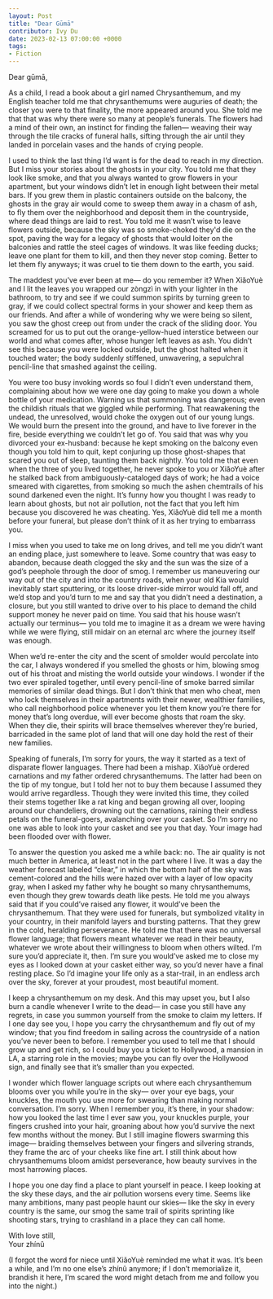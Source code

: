 ---
layout: Post
title: "Dear Gūmā"
contributor: Ivy Du
date: 2023-02-13 07:00:00 +0000
tags: 
- Fiction
---
Dear gūmā, 

As a child, I read a book about a girl named Chrysanthemum, and my English teacher told me that chrysanthemums were auguries of death; the closer you were to that finality, the more appeared around you. She told me that that was why there were so many at people’s funerals. The flowers had a mind of their own, an instinct for finding the fallen— weaving their way through the tile cracks of funeral halls, sifting through the air until they landed in porcelain vases and the hands of crying people. 

I used to think the last thing I’d want is for the dead to reach in my direction. But I miss your stories about the ghosts in your city. You told me that they look like smoke, and that you always wanted to grow flowers in your apartment, but your windows didn’t let in enough light between their metal bars. If you grew them in plastic containers outside on the balcony, the ghosts in the gray air would come to sweep them away in a chasm of ash, to fly them over the neighborhood and deposit them in the countryside, where dead things are laid to rest. You told me it wasn’t wise to leave flowers outside, because the sky was so smoke-choked they'd die on the spot, paving the way for a legacy of ghosts that would loiter on the balconies and rattle the steel cages of windows. It was like feeding ducks; leave one plant for them to kill, and then they never stop coming. Better to let them fly anyways; it was cruel to tie them down to the earth, you said. 

The maddest you’ve ever been at me— do you remember it? When XiǎoYuè and I lit the leaves you wrapped our zòngzì in with your lighter in the bathroom, to try and see if we could summon spirits by turning green to gray, if we could collect spectral forms in your shower and keep them as our friends. And after a while of wondering why we were being so silent, you saw the ghost creep out from under the crack of the sliding door. You screamed for us to put out the orange-yellow-hued interstice between our world and what comes after, whose hunger left leaves as ash. You didn’t see this because you were locked outside, but the ghost halted when it touched water; the body suddenly stiffened, unwavering, a sepulchral pencil-line that smashed against the ceiling. 

You were too busy invoking words so foul I didn’t even understand them, complaining about how we were one day going to make you down a whole bottle of your medication. Warning us that summoning was dangerous; even the childish rituals that we giggled while performing. That reawakening the undead, the unresolved, would choke the oxygen out of our young lungs. We would burn the present into the ground, and have to live forever in the fire, beside everything we couldn’t let go of. You said that was why you divorced your ex-husband: because he kept smoking on the balcony even though you told him to quit, kept conjuring up those ghost-shapes that scared you out of sleep, taunting them back nightly. You told me that even when the three of you lived together, he never spoke to you or XiǎoYuè after he stalked back from ambiguously-cataloged days of work; he had a voice smeared with cigarettes, from smoking so much the ashen chemtrails of his sound darkened even the night. It’s funny how you thought I was ready to learn about ghosts, but not air pollution, not the fact that you left him because you discovered he was cheating. Yes, XiǎoYuè did tell me a month before your funeral, but please don’t think of it as her trying to embarrass you. 

I miss when you used to take me on long drives, and tell me you didn’t want an ending place, just somewhere to leave. Some country that was easy to abandon, because death clogged the sky and the sun was the size of a god’s peephole through the door of smog. I remember us maneuvering our way out of the city and into the country roads, when your old Kia would inevitably start sputtering, or its loose driver-side mirror would fall off, and we’d stop and you’d turn to me and say that you didn’t need a destination, a closure, but you still wanted to drive over to his place to demand the child support money he never paid on time. You said that his house wasn’t actually our terminus— you told me to imagine it as a dream we were having while we were flying, still midair on an eternal arc where the journey itself was enough. 

When we’d re-enter the city and the scent of smolder would percolate into the car, I always wondered if you smelled the ghosts or him, blowing smog out of his throat and misting the world outside your windows. I wonder if the two ever spiraled together, until every pencil-line of smoke barred similar memories of similar dead things. But I don’t think that men who cheat, men who lock themselves in their apartments with their newer, wealthier families, who call neighborhood police whenever you let them know you’re there for money that’s long overdue, will ever become ghosts that roam the sky. When they die, their spirits will brace themselves wherever they’re buried, barricaded in the same plot of land that will one day hold the rest of their new families. 

Speaking of funerals, I’m sorry for yours, the way it started as a text of disparate flower languages. There had been a mishap. XiǎoYuè ordered carnations and my father ordered chrysanthemums. The latter had been on the tip of my tongue, but I told her not to buy them because I assumed they would arrive regardless. Though they were invited this time, they coiled their stems together like a rat king and began growing all over, looping around our chandeliers, drowning out the carnations, raining their endless petals on the funeral-goers, avalanching over your casket. So I’m sorry no one was able to look into your casket and see you that day. Your image had been flooded over with flower. 

To answer the question you asked me a while back: no. The air quality is not much better in America, at least not in the part where I live. It was a day the weather forecast labeled “clear,” in which the bottom half of the sky was cement-colored and the hills were hazed over with a layer of low opacity gray, when I asked my father why he bought so many chrysanthemums, even though they grew towards death like pests. He told me you always said that if you could’ve raised any flower, it would’ve been the chrysanthemum. That they were used for funerals, but symbolized vitality in your country, in their manifold layers and bursting patterns. That they grew in the cold, heralding perseverance. He told me that there was no universal flower language; that flowers meant whatever we read in their beauty, whatever we wrote about their willingness to bloom when others wilted. I’m sure you’d appreciate it, then. I’m sure you would’ve asked me to close my eyes as I looked down at your casket either way, so you’d never have a final resting place. So I’d imagine your life only as a star-trail, in an endless arch over the sky, forever at your proudest, most beautiful moment.

I keep a chrysanthemum on my desk. And this may upset you, but I also burn a candle whenever I write to the dead— in case you still have any regrets, in case you summon yourself from the smoke to claim my letters. If I one day see you, I hope you carry the chrysanthemum and fly out of my window; that you find freedom in sailing across the countryside of a nation you’ve never been to before. I remember you used to tell me that I should grow up and get rich, so I could buy you a ticket to Hollywood, a mansion in LA, a starring role in the movies; maybe you can fly over the Hollywood sign, and finally see that it’s smaller than you expected. 
        
I wonder which flower language scripts out where each chrysanthemum blooms over you while you’re in the sky— over your eye bags, your knuckles, the mouth you use more for swearing than making normal conversation. I’m sorry. When I remember you, it’s there, in your shadow: how you looked the last time I ever saw you, your knuckles purple, your fingers crushed into your hair, groaning about how you’d survive the next few months without the money. But I still imagine flowers swarming this image— braiding themselves between your fingers and silvering strands, they frame the arc of your cheeks like fine art. I still think about how chrysanthemums bloom amidst perseverance, how beauty survives in the most harrowing places. 

I hope you one day find a place to plant yourself in peace. I keep looking at the sky these days, and the air pollution worsens every time. Seems like many ambitions, many past people haunt our skies— like the sky in every country is the same, our smog the same trail of spirits sprinting like shooting stars, trying to crashland in a place they can call home. 

With love still,<br />
Your zhínû

(I forgot the word for niece until XiǎoYuè reminded me what it was. It’s been a while, and I’m no one else’s zhínû anymore; if I don’t memorialize it, brandish it here, I’m scared the word might detach from me and follow you into the night.)  
